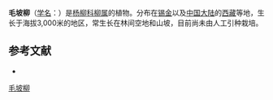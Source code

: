 {{Speciesbox
| name = 毛坡柳
| status = 
| status_system = 
| image =
| genus = Salix
| species = obscura
| authority = Anderss.
}}

'''毛坡柳'''（[[学名|学名]]：{{lang|la|''Salix obscura''}}）是[[杨柳科|杨柳科]][[柳属|柳属]]的植物。分布在[[锡金|锡金]]以及[[中国大陆|中国大陆]]的[[西藏|西藏]]等地，生长于海拔3,000米的地区，常生长在林间空地和山坡，目前尚未由人工引种栽培。

== 参考文献 ==
<div class="references-small">
* {{cite web| url =http://www.bioinfo.cn/db05/KmzwSpecies.php?action=view&id=20530| title =毛坡柳| work =《中国高等植物数据库全库》| publisher =中国科学院微生物研究所| author =昆明植物研究所| accessdate =2009-02-25| deadurl =yes| archiveurl =https://web.archive.org/web/20160305084616/http://www.bioinfo.cn/db05/KmzwSpecies.php?action=view&id=20530| archivedate =2016-03-05}}
</div>
{{Taxonbar|from=Q11126864}}

[[Category:柳属|毛坡柳]]


{{植物小作品}}